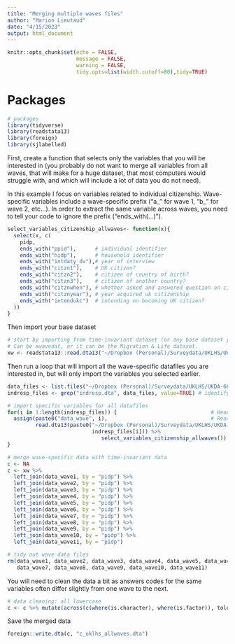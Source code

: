 ```yaml
---
title: "Merging multiple waves files"
author: "Marion Lieutaud"
date: "4/15/2023"
output: html_document
---
```


```r
knitr::opts_chunk$set(echo = FALSE,
                      message = FALSE,
                      warning = FALSE, 
                      tidy.opts=list(width.cutoff=80),tidy=TRUE)
```

# Packages
```r
# packages
library(tidyverse)
library(readstata13)
library(foreign)
library(sjlabelled)
```

First, create a function that selects only the variables that you will be interested in (you probably do not want to merge all variables from all waves, that will make for a huge dataset, that most computers would struggle with, and which will include a lot of data you do not need).

In this example I focus on variables related to individual citizenship. 
Wave-specific variables include a wave-specific prefix ("a_" for wave 1, "b_" for wave 2, etc...). In order to extract the same variable across waves, you need to tell your code to ignore the prefix ("ends_with(...)").

```r
select_variables_citizenship_allwaves<- function(x){
  select(x, c(
    pidp,
    ends_with("ppid"),      # individual identifier
    ends_with("hidp"),      # household identifier
    ends_with("intdaty_dv"),# year of interview
    ends_with("citzn1"),    # UK citizen?
    ends_with("citzn2"),    # citizen of country of birth?
    ends_with("citzn3"),    # citizen of another country?
    ends_with("citznwhen"), # whether asked and answered question on citizenship
    ends_with("citznyear"), # year acquired uk citizenship
    ends_with("intendukc")  # intending on becoming UK citizen?
  ))
}   
```


Then import your base dataset
```r
# start by importing from time-invariant dataset (or any base dataset you want to start from)
# Can be xwavedat, or it can be the Migration & Life dataset. 
xw <- readstata13::read.dta13("~/Dropbox (Personal)/Surveydata/UKLHS/UKDA-6614-stata/stata/stata13_se/ukhls/xwavedat.dta")
```

Then run a loop that will import all the wave-specific datafiles you are interested in, but will only import the variables you selected earlier.
```r
data_files <- list.files("~/Dropbox (Personal)/Surveydata/UKLHS/UKDA-6614-stata/stata/stata13_se/ukhls") # specify path to data folder
indresp_files <- grep("indresp.dta", data_files, value=TRUE) # identify all indresp data files wanted

# import specific variables for all datafiles
for(i in 1:length(indresp_files)) {                              # Head of for-loop
  assign(paste0("data_wave", i),                                 # Read and store data frames
         read.dta13(paste0("~/Dropbox (Personal)/Surveydata/UKLHS/UKDA-6614-stata/stata/stata13_se/ukhls/",
                           indresp_files[i])) %>%
                              select_variables_citizenship_allwaves())
}

# merge wave-specific data with time-invariant data
c <- NA
c <- xw %>%
  left_join(data_wave1, by = "pidp") %>%
  left_join(data_wave2, by = "pidp") %>%
  left_join(data_wave3, by = "pidp") %>%
  left_join(data_wave4, by = "pidp") %>%
  left_join(data_wave5, by = "pidp") %>%
  left_join(data_wave6, by = "pidp") %>%
  left_join(data_wave7, by = "pidp") %>%
  left_join(data_wave8, by = "pidp") %>%
  left_join(data_wave9, by = "pidp") %>%
  left_join(data_wave10, by = "pidp") %>%
  left_join(data_wave11, by = "pidp")

# tidy out wave data files
rm(data_wave1, data_wave2, data_wave3, data_wave4, data_wave5, data_wave6,
   data_wave7, data_wave8, data_wave9, data_wave10, data_wave11)
```

You will need to clean the data a bit as answers codes for the same variables often differ slightly from one wave to the next.
```r
# data cleaning: all lowercase
c <- c %>% mutate(across(c(where(is.character), where(is.factor)), tolower))
```

Save the merged data
```r
foreign::write.dta(c, "c_uklhs_allwaves.dta")
```